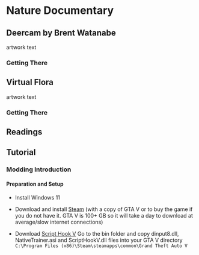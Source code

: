 # Nature Documentary

## Deercam by Brent Watanabe

artwork text

### Getting There


## Virtual Flora

artwork text

### Getting There

## Readings

## Tutorial

### Modding Introduction 

#### Preparation and Setup

+ Install Windows 11

+ Download and install [Steam](https://store.steampowered.com/about/) (with a copy of GTA V or to buy the game if you do not have it. GTA V is 100+ GB so it will take a day to download at average/slow internet connections)

+ Download [Script Hook V](https://store.steampowered.com/about/)
Go to the bin folder and copy dinput8.dll, NativeTrainer.asi and ScriptHookV.dll files into your GTA V directory ``` C:\Program Files (x86)\Steam\steamapps\common\Grand Theft Auto V ```




